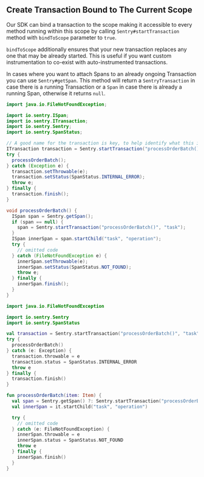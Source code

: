 ## Create Transaction Bound to The Current Scope

Our SDK can bind a transaction to the scope making it accessible to every method running within this scope by calling `Sentry#startTransaction` method with `bindToScope` parameter to `true`.

`bindToScope` additionally ensures that your new transaction replaces any one that may be already started. This is useful if you want custom instrumentation to co-exist with auto-instrumented transactions.

In cases where you want to attach Spans to an already ongoing Transaction you can use `Sentry#getSpan`. This method will return a `SentryTransaction` in case there is a running Transaction or a `Span` in case there is already a running Span, otherwise it returns `null`.

```java
import java.io.FileNotFoundException;

import io.sentry.ISpan;
import io.sentry.ITransaction;
import io.sentry.Sentry;
import io.sentry.SpanStatus;

// A good name for the transaction is key, to help identify what this is about
ITransaction transaction = Sentry.startTransaction("processOrderBatch()", "task", true);
try {
  processOrderBatch();
} catch (Exception e) {
  transaction.setThrowable(e);
  transaction.setStatus(SpanStatus.INTERNAL_ERROR);
  throw e;
} finally {
  transaction.finish();
}

void processOrderBatch() {
  ISpan span = Sentry.getSpan();
  if (span == null) {
    span = Sentry.startTransaction("processOrderBatch()", "task");
  }
  ISpan innerSpan = span.startChild("task", "operation");
  try {
    // omitted code
  } catch (FileNotFoundException e) {
    innerSpan.setThrowable(e);
    innerSpan.setStatus(SpanStatus.NOT_FOUND);
    throw e;
  } finally {
    innerSpan.finish();
  }
}
```

```kotlin
import java.io.FileNotFoundException

import io.sentry.Sentry
import io.sentry.SpanStatus

val transaction = Sentry.startTransaction("processOrderBatch()", "task", true)
try {
  processOrderBatch()
} catch (e: Exception) {
  transaction.throwable = e
  transaction.status = SpanStatus.INTERNAL_ERROR
  throw e
} finally {
  transaction.finish()
}

fun processOrderBatch(item: Item) {
  val span = Sentry.getSpan() ?: Sentry.startTransaction("processOrderBatch()", "task")
  val innerSpan = it.startChild("task", "operation")

  try {
    // omitted code
  } catch (e: FileNotFoundException) {
    innerSpan.throwable = e
    innerSpan.status = SpanStatus.NOT_FOUND
    throw e
  } finally {
    innerSpan.finish()
  }
}
```
